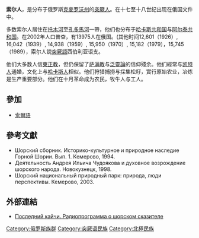 {{Infobox Ethnic group
|group        = 索尔人<br/>(Shors / {{unicode|Шор-кижи}})
|population   = 14,000人
|region1      =[[file:Flag_of_Russia.svg|20px]]俄羅斯:<br /> 13,975 (2002年全俄普查)<ref name="perepis">{{cite web|author=|datepublished=|url=http://www.perepis2002.ru/content.html?id=11&docid=10715289081463|title=Всероссийская перепись населения 2002 года|lang=|publisher=|accessdate=2009-12-24|archive-date=2019-01-07|archive-url=https://web.archive.org/web/20190107040825/http://www.perepis2002.ru/content.html?id=11&docid=10715289081463|dead-url=no}}</ref> <br />
* [[file:Flag_of_Kemerovo_oblast.svg|20px]][[科麦罗沃州|科麦罗沃州]]:<br /> 11,554 <ref name="perepis" /> (2002)
* [[file:Flag_of_Khakassia.svg|20px]][[哈卡斯共和国|哈卡斯共和国]]:<br /> 1,078 <ref name="perepis" /> (2002)
* [[file:KrasnoyarskKray-Flag.svg|20px]][[克拉斯諾亞爾斯克邊疆區|克拉斯諾亞爾斯克邊疆區]]:<br /> 201 <ref name="perepis" /> (2002)
* [[file:Flag_of_Altai_Krai.svg|20px]][[阿尔泰边疆区|阿尔泰边疆区]]:<br /> 165 <ref name="perepis" /> (2002)
* [[file:Flag_of_Altai_Republic.svg|20px]][[阿尔泰共和国|阿尔泰共和国]]:<br /> 141 <ref name="perepis" /> (2002)
|languages    = [[索爾語|索爾語]]、[[俄語|俄語]] 
|religions    = [[东正教|东正教]]及[[萨满教|萨满教]]
|related      = [[阿爾泰人|阿爾泰人]]、[[楚利姆鞑靼人|楚利姆鞑靼人]]、[[图瓦人|图瓦人]],[[哈卡斯人|哈卡斯人]]<br>[[柯尔克孜族|柯尔克孜族]]
|footnotes    = [[突厥|突厥]]：[[哈卡斯语|哈卡斯语]]/ 北阿爾泰語：北方少數民族<br/>{{reflist}}
}}

'''索尔人'''，是分布于俄罗斯[[克麥罗沃州|克麥罗沃州]]的[[突厥人|突厥人]]。在十七至十八世纪出现在俄国文件中。

多数索尔人居住在[[托木河|托木河]]至[[孔多馬河|孔多馬河]]一帶，他们也分布于[[哈卡斯共和国|哈卡斯共和国]]与[[阿尔泰共和国|阿尔泰共和国]]。在2002年人口普查，有13975人在俄国。(其他时间12,601（1926）, 16,042（1939）, 14,938（1959）, 15,950（1970）, 15,182（1979），15,745（1989），索尔人説[[突厥語|突厥語]]西伯利亚语支。

他们大多数人信[[東正教|東正教]]，但仍保留了[[萨满教|萨满教]]与[[泛靈論|泛靈論]]的信仰殘余。他们經常与[[凯特人|凯特人]]通婚，文化上与[[哈卡斯人|哈卡斯人]]相似。他们狩猎捕捞与採集松籽，實行原始农业，冶炼是生产重要部分。他们在十月革命成为农民，牧牛人与工人。

==參加==
*[[索爾語|索爾語]]

==參考文獻==
* Шорский сборник. Историко-культурное и природное наследие Горной Шории. Вып. 1. Кемерово, 1994. {{ru icon}}
* Деятельность Андрея Ильича Чудоякова и духовное возрождение шорского народа. Новокузнецк, 1998. {{ru icon}}
* Шорский национальный природный парк: природа, люди перспективы. Кемерово, 2003. {{ru icon}}

==外部連結==
*[https://web.archive.org/web/20081003113221/http://www.podstantsiya.ru/?area=posts&id=1677 Последний кайчи. Радиопрограмма о шорском сказителе] {{ru icon}}

{{突厥語民族}}

[[Category:俄罗斯族群|Category:俄罗斯族群]]
[[Category:突厥语民族|Category:突厥语民族]]
[[Category:北極民族|Category:北極民族]]